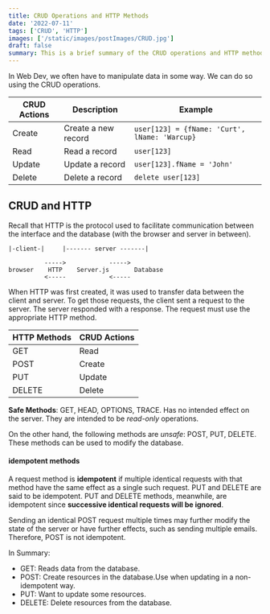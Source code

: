 ```yaml
---
title: CRUD Operations and HTTP Methods
date: '2022-07-11'
tags: ['CRUD', 'HTTP']
images: ['/static/images/postImages/CRUD.jpg']
draft: false
summary: This is a brief summary of the CRUD operations and HTTP methods.
---
```


In Web Dev, we often have to manipulate data in some way. We can do so using the CRUD operations.

| CRUD Actions | Description         | Example                                       |
| ------------ | ------------------- | --------------------------------------------- |
| Create       | Create a new record | `user[123] = {fName: 'Curt', lName: 'Warcup}` |
| Read         | Read a record       | `user[123]`                                   |
| Update       | Update a record     | `user[123].fName = 'John'`                    |
| Delete       | Delete a record     | `delete user[123]`                            |

## CRUD and HTTP

Recall that HTTP is the protocol used to facilitate communication between the interface and the database (with the browser and server in between).

```
|-client-|     |------- server -------|

          ----->            ----->
browser    HTTP    Server.js       Database
          <-----            <-----
```

When HTTP was first created, it was used to transfer data between the client and server. To get those requests, the client sent a request to the server. The server responded with a response. The request must use the appropriate HTTP method.

| HTTP Methods | CRUD Actions |
| ------------ | ------------ |
| GET          | Read         |
| POST         | Create       |
| PUT          | Update       |
| DELETE       | Delete       |

**Safe Methods**: GET, HEAD, OPTIONS, TRACE. Has no intended effect on the server. They are intended to be _read-only_ operations.

On the other hand, the following methods are _unsafe_: POST, PUT, DELETE. These methods can be used to modify the database.

#### idempotent methods

A request method is **idempotent** if multiple identical requests with that method have the same effect as a single such request. PUT and DELETE are said to be idempotent. PUT and DELETE methods, meanwhile, are idempotent since **successive identical requests will be ignored**.

Sending an identical POST request multiple times may further modify the state of the server or have further effects, such as sending multiple emails. Therefore, POST is not idempotent.

In Summary:

- GET: Reads data from the database.
- POST: Create resources in the database.Use when updating in a non-idempotent way.
- PUT: Want to update some resources.
- DELETE: Delete resources from the database.
